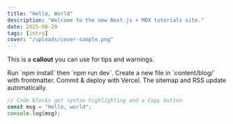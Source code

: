 ```yaml
---
title: "Hello, World"
description: "Welcome to the new Next.js + MDX tutorials site."
date: 2025-08-29
tags: [intro]
cover: "/uploads/cover-sample.png"
---
```



<Callout title="Welcome!">This is a **callout** you can use for tips and warnings.</Callout>


<Steps>
<Step title="Clone & Install">Run `npm install` then `npm run dev`.</Step>
<Step title="Write">Create a new file in `content/blog/` with frontmatter.</Step>
<Step title="Publish">Commit & deploy with Vercel. The sitemap and RSS update automatically.</Step>
</Steps>


```js
// Code blocks get syntax highlighting and a Copy button
const msg = "Hello, world";
console.log(msg);